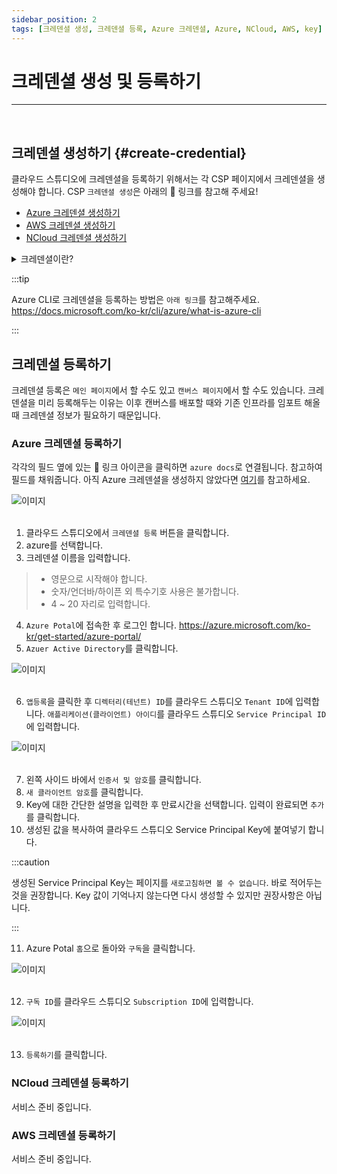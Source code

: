 ```yaml
---
sidebar_position: 2
tags: [크레덴셜 생성, 크레덴셜 등록, Azure 크레덴셜, Azure, NCloud, AWS, key]
---
```



# 크레덴셜 생성 및 등록하기 
<hr />
<br />

## 크레덴셜 생성하기 {#create-credential}

클라우드 스튜디오에 크레덴셜을 등록하기 위해서는 각 CSP 페이지에서 크레덴셜을 생성해야 합니다.
CSP ```크레덴셜 생성```은 아래의 🔗 링크를 참고해 주세요!

- [Azure 크레덴셜 생성하기](https://docs.microsoft.com/en-us/azure/automation/shared-resources/credentials?tabs=azure-powershell#create-a-new-credential-asset)
- [AWS 크레덴셜 생성하기](https://docs.aws.amazon.com/ko_kr/IAM/latest/UserGuide/id_credentials_access-keys.html#Using_CreateAccessKey)
- [NCloud 크레덴셜 생성하기](https://api.ncloud-docs.com/docs/common-ncpapi)

<details>
    <summary>크레덴셜이란?</summary>
    <h5>사용자 로그인 정보 등 개인 신상을 암호화한 정보입니다.</h5>
</details>

:::tip

Azure CLI로 크레덴셜을 등록하는 방법은 ```아래 링크```를 참고해주세요.
https://docs.microsoft.com/ko-kr/cli/azure/what-is-azure-cli

:::

## 크레덴셜 등록하기
크레덴셜 등록은 ```메인 페이지```에서 할 수도 있고 ```캔버스 페이지```에서 할 수도 있습니다.
크레덴셜을 미리 등록해두는 이유는 이후 캔버스를 배포할 때와 기존 인프라를 임포트 해올 때 크레덴셜 정보가 필요하기 때문입니다.

### Azure 크레덴셜 등록하기
각각의 필드 옆에 있는 🔗 링크 아이콘을 클릭하면 ```azure docs```로 연결됩니다.
참고하여 필드를 채워줍니다. 아직 Azure 크레덴셜을 생성하지 않았다면 [여기](#create-credential)를 참고하세요.

<div className={styles.imgWrap}>
    <img src={ registration01 } alt="이미지" />
</div>

<br />

1. 클라우드 스튜디오에서 ```크레덴셜 등록``` 버튼을 클릭합니다.
2. azure를 선택합니다.
3. 크레덴셜 이름을 입력합니다.

> - 영문으로 시작해야 합니다.
> - 숫자/언더바/하이픈 외 특수기호 사용은 불가합니다.
> - 4 ~ 20 자리로 입력합니다.

4. ```Azure Potal```에 접속한 후 로그인 합니다. https://azure.microsoft.com/ko-kr/get-started/azure-portal/
5. ```Azuer Active Directory```를 클릭합니다.

<div className={styles.imgWrap}>
    <img src={ registration02 } alt="이미지" />
</div>

<br />

6. ```앱등록```을 클릭한 후 ```디렉터리(테넌트) ID```를 클라우드 스튜디오 ```Tenant ID```에 입력합니다. ```애플리케이션(클라이언트) 아이디```를 클라우드 스튜디오 ```Service Principal ID```에 입력합니다.

<div className={styles.imgWrap}>
    <img src={ registration03 } alt="이미지" />
</div>

<br />

7. 왼쪽 사이드 바에서 ```인증서 및 암호```를 클릭합니다.
8. ```새 클라이언트 암호```를 클릭합니다.
9. Key에 대한 간단한 설명을 입력한 후 만료시간을 선택합니다. 입력이 완료되면 ```추가```를 클릭합니다.
10.  생성된 값을 복사하여 클라우드 스튜디오 Service Principal Key에 붙여넣기 합니다.

:::caution

생성된 Service Principal Key는 페이지를 ```새로고침하면 볼 수 없습니다```. 바로 적어두는 것을 권장합니다. Key 값이 기억나지 않는다면 다시 생성할 수 있지만 권장사항은 아닙니다.

:::

11. Azure Potal ```홈```으로 돌아와 ```구독```을 클릭합니다.

<div className={styles.imgWrap}>
    <img src={ registration04 } alt="이미지" />
</div>

<br />

12. ```구독 ID```를 클라우드 스튜디오 ```Subscription ID```에 입력합니다. 

<div className={styles.imgWrap}>
    <img src={ registration05 } alt="이미지" />
</div>

<br />

13. ```등록하기```를 클릭합니다.

### NCloud 크레덴셜 등록하기
서비스 준비 중입니다.

### AWS 크레덴셜 등록하기
서비스 준비 중입니다.